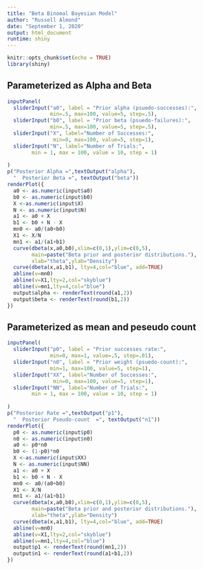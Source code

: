 ```yaml
---
title: "Beta Binomal Bayesian Model"
author: "Russell Almond"
date: "September 1, 2020"
output: html_document
runtime: shiny
---
```


```r
knitr::opts_chunk$set(echo = TRUE)
library(shiny)
```

## Parameterized as Alpha and Beta 


```r
inputPanel(
  sliderInput("a0", label = "Prior alpha (psuedo-successes):",
              min=.5, max=100, value=5, step=.5),
  sliderInput("b0", label = "Prior beta (psuedo-failures):",
              min=.5, max=100, value=5, step=.5),
  sliderInput("X", label="Number of Successes:",
               min=0, max=100, value=5, step=1),
  sliderInput("N", label="Number of Trials:",
        min = 1, max = 100, value = 10, step = 1)
  
)
p("Posterior Alpha =",textOutput("alpha"),
  "  Posterior Beta =", textOutput("beta"))
renderPlot({
  a0 <- as.numeric(input$a0)
  b0 <- as.numeric(input$b0)
  X <-as.numeric(input$X)
  N <- as.numeric(input$N)
  a1 <- a0 + X
  b1 <- b0 + N - X
  mn0 <- a0/(a0+b0)
  X1 <- X/N
  mn1 <- a1/(a1+b1)
  curve(dbeta(x,a0,b0),xlim=c(0,1),ylim=c(0,5),
        main=paste("Beta prior and posterior distributions."),
        xlab="theta",ylab="Density")
  curve(dbeta(x,a1,b1), lty=4,col="blue", add=TRUE)
  abline(v=mn0)
  abline(v=X1,lty=2,col="skyblue")
  abline(v=mn1,lty=4,col="blue")
  output$alpha <- renderText(round(a1,2))
  output$beta <- renderText(round(b1,2))
})
```

## Parameterized as mean and peseudo count

```r
inputPanel(
  sliderInput("p0", label = "Prior successes rate:",
              min=0, max=1, value=.5, step=.01),
  sliderInput("n0", label = "Prior weight (psuedo-count):",
              min=1, max=100, value=5, step=1),
  sliderInput("XX", label="Number of Successes:",
               min=0, max=100, value=5, step=1),
  sliderInput("NN", label="Number of Trials:",
        min = 1, max = 100, value = 10, step = 1)
  
)
p("Posterior Rate =",textOutput("p1"),
  "  Posterior Pseudo-count  =", textOutput("n1"))
renderPlot({
  p0 <- as.numeric(input$p0)
  n0 <- as.numeric(input$n0)
  a0 <- p0*n0
  b0 <- (1-p0)*n0
  X <-as.numeric(input$XX)
  N <- as.numeric(input$NN)
  a1 <- a0 + X
  b1 <- b0 + N - X
  mn0 <- a0/(a0+b0)
  X1 <- X/N
  mn1 <- a1/(a1+b1)
  curve(dbeta(x,a0,b0),xlim=c(0,1),ylim=c(0,5),
        main=paste("Beta prior and posterior distributions."),
        xlab="theta",ylab="Density")
  curve(dbeta(x,a1,b1), lty=4,col="blue", add=TRUE)
  abline(v=mn0)
  abline(v=X1,lty=2,col="skyblue")
  abline(v=mn1,lty=4,col="blue")
  output$p1 <- renderText(round(mn1,2))
  output$n1 <- renderText(round(a1+b1,2))
})
```

